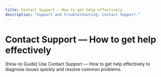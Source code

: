 ```yaml
---
title: Contact Support — How to get help effectively
description: "Support and troubleshooting: Contact Support."
---
```


# Contact Support — How to get help effectively

[How-to Guide] Use Contact Support — How to get help effectively to diagnose issues quickly and resolve common problems.
